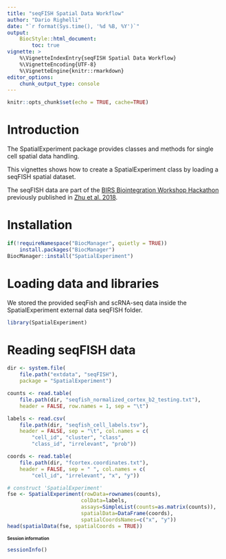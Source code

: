 ```yaml
---
title: "seqFISH Spatial Data Workflow"
author: "Dario Righelli"
date: "`r format(Sys.time(), '%d %B, %Y')`"
output: 
    BiocStyle::html_document:
        toc: true
vignette: >
    %\VignetteIndexEntry{seqFISH Spatial Data Workflow}
    %\VignetteEncoding{UTF-8}
    %\VignetteEngine{knitr::rmarkdown}
editor_options: 
    chunk_output_type: console
---
```


<style type="text/css"> .smaller { font-size: 10px } </style>


```r
knitr::opts_chunk$set(echo = TRUE, cache=TRUE)
```

# Introduction

The SpatialExperiment package provides classes and methods for single cell 
spatial data handling.

This vignettes shows how to create a SpatialExperiment class by loading a 
seqFISH spatial dataset.

The seqFISH data are part of the [BIRS Biointegration Workshop Hackathon](https://github.com/BIRSBiointegration/Hackathon/tree/master/seqFISH) 
previously published in [Zhu et al. 2018](https://www.nature.com/articles/nbt.4260).


# Installation 

```r
if(!requireNamespace("BiocManager", quietly = TRUE))
    install.packages("BiocManager")
BiocManager::install("SpatialExperiment")
```


# Loading data and libraries

We stored the provided seqFish and scRNA-seq data inside the SpatialExperiment
external data seqFISH folder.

```r
library(SpatialExperiment)
```

# Reading seqFISH data

```r
dir <- system.file(
    file.path("extdata", "seqFISH"), 
    package = "SpatialExperiment")

counts <- read.table(
    file.path(dir, "seqfish_normalized_cortex_b2_testing.txt"),
    header = FALSE, row.names = 1, sep = "\t")

labels <- read.csv(
    file.path(dir, "seqfish_cell_labels.tsv"),
    header = FALSE, sep = "\t", col.names = c(
        "cell_id", "cluster", "class", 
        "class_id", "irrelevant", "prob"))

coords <- read.table(
    file.path(dir, "fcortex.coordinates.txt"),
    header = FALSE, sep = " ", col.names = c(
        "cell_id", "irrelevant", "x", "y"))
```

```r
# construct 'SpatialExperiment'
fse <- SpatialExperiment(rowData=rownames(counts),
                        colData=labels,
                        assays=SimpleList(counts=as.matrix(counts)),
                        spatialData=DataFrame(coords),
                        spatialCoordsNames=c("x", "y"))
head(spatialData(fse, spatialCoords = TRUE))
```

# Session information {- .smaller}

```r
sessionInfo()
```

